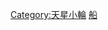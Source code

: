 {{Navbox
|name=天星小輪
|title=[[天星小輪]]
|image=
|bodystyle=background:#f9f9f9;
|liststyle=
|listclass=hlist
|groupstyle=background:#ececec;
|belowstyle=text-align:center;
|oddstyle=background:#f9f9f9;
|evenstyle=background:#f9f9f9;
|state=collapsed
|group2 = 現有渡輪航線
|list2= 
* [[尖沙咀至中環航線]]
* [[尖沙咀至灣仔航線]]
|group3 = 已停辦渡輪航線
|list3= 
* [[紅磡至中環航線]]
* [[紅磡至灣仔航線]]
|group4 = 維港遊航線
|list4= 
* [[天星維港遊]]
|group5 = 海港遊航線
|list5= 
* [[尖沙咀至迪士尼航線]]
* [[「ICC聲光耀維港」及「幻彩詠香江」海港遊]]
* [[青馬大橋海港遊]]
}}<includeonly>
[[Category:天星小輪]]
</includeonly><noinclude>
[[Category:香港交通導航模板|船]]</noinclude>